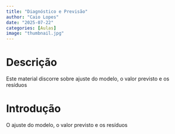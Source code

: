 ```yaml
---
title: "Diagnóstico e Previsão"
author: "Caio Lopes"
date: "2025-07-22"
categories: [Aulas]
image: "thumbnail.jpg"
---
```


# Descrição

Este material discorre sobre ajuste do modelo, o valor previsto e os resíduos

# Introdução

O ajuste do modelo, o valor previsto e os resíduos
